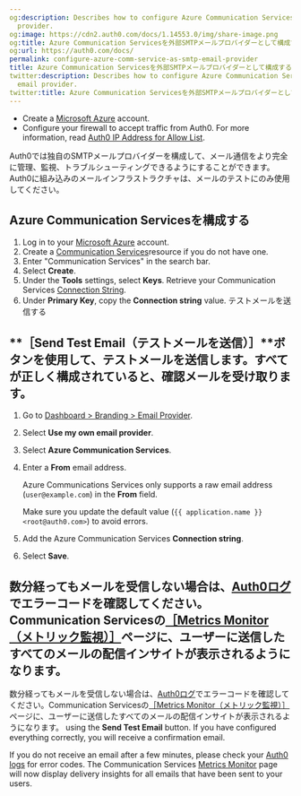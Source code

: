 ```yaml
---
og:description: Describes how to configure Azure Communication Services as an email
  provider.
og:image: https://cdn2.auth0.com/docs/1.14553.0/img/share-image.png
og:title: Azure Communication Servicesを外部SMTPメールプロバイダーとして構成する
og:url: https://auth0.com/docs/
permalink: configure-azure-comm-service-as-smtp-email-provider
title: Azure Communication Servicesを外部SMTPメールプロバイダーとして構成する
twitter:description: Describes how to configure Azure Communication Services as an
  email provider.
twitter:title: Azure Communication Servicesを外部SMTPメールプロバイダーとして構成する
---
```


<Card title="Before you start">

* Create a [Microsoft Azure](https://azure.microsoft.com/) account.
* Configure your firewall to accept traffic from Auth0. For more information, read [Auth0 IP Address for Allow List](/docs/secure/security-guidance/data-security/allowlist).

</Card>

Auth0では独自のSMTPメールプロバイダーを構成して、メール通信をより完全に管理、監視、トラブルシューティングできるようにすることができます。Auth0に組み込みのメールインフラストラクチャは、メールのテストにのみ使用してください。

## Azure Communication Servicesを構成する

1. Log in to your [Microsoft Azure](https://azure.microsoft.com/) account.
2. Create a [Communication Services](https://learn.microsoft.com/en-us/azure/communication-services/quickstarts/create-communication-resource?tabs=windows&pivots=platform-azp#create-azure-communication-services-resource)resource if you do not have one.
3. Enter "Communication Services" in the search bar.
4. Select **Create**.
5. Under the **Tools** settings, select **Keys**. Retrieve your Communication Services [Connection String](https://learn.microsoft.com/en-us/azure/communication-services/quickstarts/create-communication-resource?tabs=windows&pivots=platform-azp#create-azure-communication-services-resource).
6. Under **Primary Key**, copy the **Connection string** value.
   テストメールを送信する

## **［Send Test Email（テストメールを送信）］**ボタンを使用して、テストメールを送信します。すべてが正しく構成されていると、確認メールを受け取ります。

1. Go to [Dashboard > Branding > Email Provider](https://manage.auth0.com/#/branding/email_provider).
2. Select **Use my own email provider**.
3. Select **Azure Communication Services**.
4. Enter a **From** email address.

   <Warning>

   Azure Communications Services only supports a raw email address (`user@example.com`) in the **From** field.

   Make sure you update the default value (`{{ application.name }} <root@auth0.com>`) to avoid errors.

   </Warning>
5. Add the Azure Communication Services **Connection string**.
6. Select **Save**.

## 数分経ってもメールを受信しない場合は、[Auth0ログ]()でエラーコードを確認してください。Communication Servicesの[［Metrics Monitor（メトリック監視）］]()ページに、ユーザーに送信したすべてのメールの配信インサイトが表示されるようになります。

数分経ってもメールを受信しない場合は、[Auth0ログ]()でエラーコードを確認してください。Communication Servicesの[［Metrics Monitor（メトリック監視）］]()ページに、ユーザーに送信したすべてのメールの配信インサイトが表示されるようになります。 using the **Send Test Email** button. If you have configured everything correctly, you will receive a confirmation email.

If you do not receive an email after a few minutes, please check your [Auth0 logs](https://manage.auth0.com/#/logs) for error codes. The Communication Services [Metrics Monitor](https://learn.microsoft.com/en-us/azure/communication-services/concepts/metrics#chat-api-request-metric-operations) page will now display delivery insights for all emails that have been sent to your users.